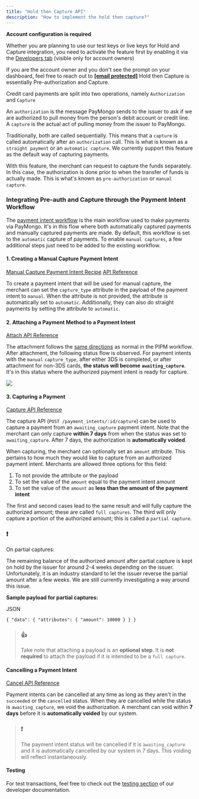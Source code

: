 ```yaml
---
title: "Hold then Capture API"
description: "How to implement the hold then capture?"
---
```


<Warning>

**Account configuration is required**

Whether you are planning to use our test keys or live keys for Hold and Capture integration, you need to activate the feature first by enabling it via the [Developers tab](https://dashboard.paymongo.com/developers) (visible only for account owners)

If you are the account owner and you don't see the prompt on your dashboard, feel free to reach out to **[\[email protected\]](/cdn-cgi/l/email-protection#54272124243b26201424352d393b3a333b7a373b39)**
</Warning>
Hold then Capture is essentially Pre-authorization and Capture. 

Credit card payments are split into two operations, namely `Authorization` and `Capture` 

An `authorization` is the message PayMongo sends to the issuer to ask if we are authorized to pull money from the person's debit account or credit line. A `capture` is the actual act of pulling money from the issuer to PayMongo.

Traditionally, both are called sequentially. This means that a `capture` is called automatically after an `authorization` call. This is what is known as a `straight payment` or an `automatic capture`. We currently support this feature as the default way of capturing payments.

With this feature, the merchant can request to capture the funds separately. In this case, the authorization is done prior to when the transfer of funds is actually made. This is what's known as `pre-authorization` or `manual capture`.

### Integrating Pre-auth and Capture through the Payment Intent Workflow

The [payment intent workflow](/docs/accepting-cards) is the main workflow used to make payments via PayMongo. It's in this flow where both automatically captured payments and manually captured payments are made. By default, this workflow is set to the `automatic` capture of payments. To enable `manual captures`, a few additional steps just need to be added to the existing workflow.

#### 1\. Creating a Manual Capture Payment Intent

[Manual Capture Payment Intent Recipe](https://developers.paymongo.com/v2/recipes/creating-a-manual-capture-payment-intent-recipe) [API Reference](https://developers.paymongo.com/reference/create-a-paymentintent) 

To create a payment intent that will be used for manual capture, the merchant can set the `capture_type` attribute in the payload of the payment intent to `manual`. When the attribute is not provided, the attribute is automatically set to `automatic`. Additionally, they can also do straight payments by setting the attribute to `automatic`.

#### 2\. Attaching a Payment Method to a Payment Intent

[Attach API Reference](https://developers.paymongo.com/reference/attach-to-paymentintent) 

The attachment follows the [same directions](/docs/accepting-cards#3-send-card-information-to-paymongo) as normal in the PIPM workflow. After attachment, the following status flow is observed. For payment intents with the `manual` `capture_type`, after either 3DS is completed, or after attachment for non-3DS cards, **the status will become** **`awaiting_capture`**. It's in this status where the authorized payment intent is ready for capture.

![](/images/Screen%20Shot%202022-02-23%20at%203.07.28%20PM.png)

#### 3\. Capturing a Payment

[Capture API Reference](https://developers.paymongo.com/reference/capture-a-payment) 

The capture API (`POST /payment_intents/:id/capture`) can be used to capture a payment from an `awaiting_capture` payment intent. Note that the merchant can only capture **within 7 days** from when the status was set to `awaiting_capture`. After 7 days, the authorization is **automatically voided**.

When capturing, the merchant can optionally set an `amount` attribute. This pertains to how much they would like to capture from an authorized payment intent. Merchants are allowed three options for this field:

1. To not provide the attribute or the payload
2. To set the value of the `amount` equal to the payment intent amount
3. To set the value of the `amount` as **less than the amount of the payment intent**

The first and second cases lead to the same result and will fully capture the authorized amount; these are called `full captures`. The third will only capture a portion of the authorized amount; this is called a `partial capture`.

### ❗️

On partial captures:

The remaining balance of the authorized amount after partial capture is kept on hold by the issuer for around 2-4 weeks depending on the issuer. Unfortunately, it is an industry standard to let the issuer reverse the partial amount after a few weeks. We are still currently investigating a way around this issue.

**Sample payload for partial captures:**

JSON

`{
  "data": {
    "attributes": {
      "amount": 10000
    }
  }
}
`

> ### 👍
> 
> Take note that attaching a payload is an **optional step**. It is **not required** to attach the payload if it is intended to be a `full capture`.

#### Cancelling a Payment Intent

[Cancel API Reference](https://developers.paymongo.com/reference/cancel-a-payment) 

Payment intents can be cancelled at any time as long as they aren't in the `succeeded` or the `cancelled` status. When they are cancelled while the status is `awaiting_capture`, we void the authorization. A merchant can void within **7 days** before it is **automatically voided** by our system. 

> ### ❗️
> 
> The payment intent status will be cancelled if it is `awaiting_capture` and it is automatically cancelled by our system in 7 days. This voiding will reflect instantaneously.

#### Testing

For test transactions, feel free to check out the [testing section](/docs/testing) of our developer documentation.